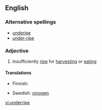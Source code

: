 ==English==

===Alternative spellings===
*[[underipe]]
*[[under-ripe]]

===Adjective===
{{en-adj}}

# Insufficiently [[ripe]] for [[harvest]]ing or [[eat]]ing

====Translations====
{{top}}
* Finnish: {{t|fi|raaka}}
{{mid}}
* Swedish: [[omogen]]
{{bottom}}

[[vi:underripe]]